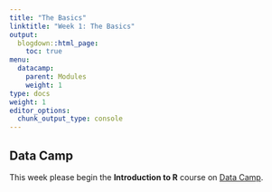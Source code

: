 ```yaml
---
title: "The Basics"
linktitle: "Week 1: The Basics"
output:
  blogdown::html_page:
    toc: true
menu:
  datacamp:
    parent: Modules
    weight: 1
type: docs
weight: 1
editor_options: 
  chunk_output_type: console
---
```


## Data Camp
This week please begin the **Introduction to R** course on [Data Camp](https://www.datacamp.com/){target="_blank"}. 
